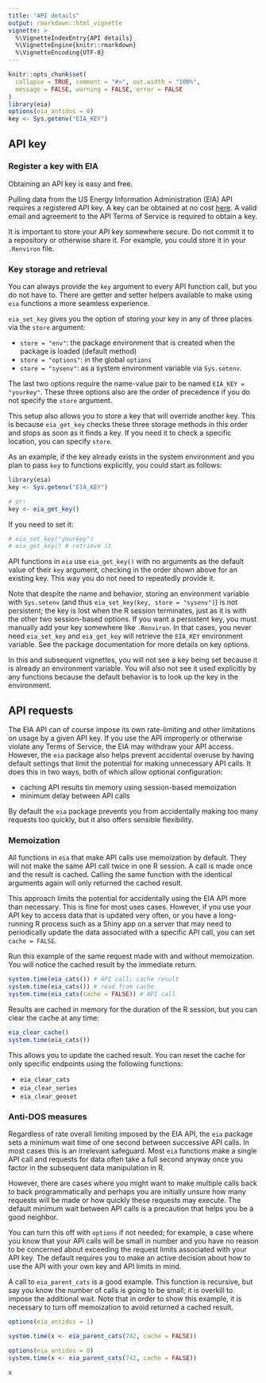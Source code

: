 ```yaml
---
title: "API details"
output: rmarkdown::html_vignette
vignette: >
  %\VignetteIndexEntry{API details}
  %\VignetteEngine{knitr::rmarkdown}
  %\VignetteEncoding{UTF-8}
---
```


```r
knitr::opts_chunk$set(
  collapse = TRUE, comment = "#>", out.width = "100%",
  message = FALSE, warning = FALSE, error = FALSE
)
library(eia)
options(eia_antidos = 0)
key <- Sys.getenv("EIA_KEY")
```

## API key

### Register a key with EIA

Obtaining an API key is easy and free. 

Pulling data from the US Energy Information Administration (EIA) API requires a registered API key. A key can be obtained at no cost [here](https://www.eia.gov/opendata/register.php). A valid email and agreement to the API Terms of Service is required to obtain a key.

It is important to store your API key somewhere secure. Do not commit it to a repository or otherwise share it. For example, you could store it in your `.Renviron` file.

### Key storage and retrieval

You can always provide the `key` argument to every API function call, but you do not have to. There are getter and setter helpers available to make using `eia` functions a more seamless experience.

`eia_set_key` gives you the option of storing your key in any of three places via the `store` argument:

* `store = "env"`: the package environment that is created when the package is loaded (default method)
* `store = "options"`: in the global `options`
* `store = "sysenv"`: as a system environment variable via `Sys.setenv`.

The last two options require the name-value pair to be named `EIA_KEY = "yourkey"`. These three options also are the order of precedence if you do not specify the `store` argument.

This setup also allows you to store a key that will override another key. This is because `eia_get_key` checks these three storage methods in this order and stops as soon as it finds a key. If you need it to check a specific location, you can specify `store`.

As an example, if the key already exists in the system environment and you plan to pass `key` to functions explicitly, you could start as follows:

```r
library(eia)
key <- Sys.getenv("EIA_KEY") 

# or:
key <- eia_get_key()
```

If you need to set it:

```r
# eia_set_key("yourkey")
# eia_get_key() # retrieve it
```

API functions in `eia` use `eia_get_key()` with no arguments as the default value of their `key` argument, checking in the order shown above for an existing key. This way you do not need to repeatedly provide it.

Note that despite the name and behavior, storing an environment variable with `Sys.setenv` (and thus `eia_set_key(key, store = "sysenv")`) is not persistent; the key is lost when the R session terminates, just as it is with the other two session-based options. If you want a persistent key, you must manually add your key somewhere like `.Renviron`. In that cases, you never need `eia_set_key` and `eia_get_key` will retrieve the `EIA_KEY` environment variable. See the package documentation for more details on key options.

In this and subsequent vignettes, you will not see a key being set because it is already an environment variable. You will also not see it used explicitly by any functions because the default behavior is to look up the key in the environment.

## API requests

The EIA API can of course impose its own rate-limiting and other limitations on usage by a given API key. If you use the API improperly or otherwise violate any Terms of Service, the EIA may withdraw your API access. However, the `eia` package also helps prevent accidental overuse by having default settings that limit the potential for making unnecessary API calls. It does this in two ways, both of which allow optional configuration:

*   caching API results tin memory using session-based memoization
*   minimum delay between API calls

By default the `eia` package prevents you from accidentally making too many requests too quickly, but it also offers sensible flexibility.

### Memoization

All functions in `eia` that make API calls use memoization by default. They will not make the same API call twice in one R session. A call is made once and the result is cached. Calling the same function with the identical arguments again will only returned the cached result. 

This approach limits the potential for accidentally using the EIA API more than necessary. This is fine for most uses cases. However, if you use your API key to access data that is updated very often, or you have a long-running R process such as a Shiny app on a server that may need to periodically update the data associated with a specific API call, you can set `cache = FALSE`.

Run this example of the same request made with and without memoization. You will notice the cached result by the immediate return.

```r
system.time(eia_cats()) # API call; cache result
system.time(eia_cats()) # read from cache
system.time(eia_cats(cache = FALSE)) # API call
```

Results are cached in memory for the duration of the R session, but you can clear the cache at any time:

```r
eia_clear_cache()
system.time(eia_cats())
```

This allows you to update the cached result. You can reset the cache for only specific endpoints using the following functions:

*    `eia_clear_cats`
*    `eia_clear_series`
*    `eia_clear_geoset`

### Anti-DOS measures

Regardless of rate overall limiting imposed by the EIA API, the `eia` package sets a minimum wait time of one second between successive API calls. In most cases this is an irrelevant safeguard. Most `eia` functions make a single API call and requests for data often take a full second anyway once you factor in the subsequent data manipulation in R.

However, there are cases where you might want to make multiple calls back to back programmatically and perhaps you are initially unsure how many requests will be made or how quickly these requests may execute. The default minimum wait between API calls is a precaution that helps you be a good neighbor.

You can turn this off with `options` if not needed; for example, a case where you know that your API calls will be small in number and you have no reason to be concerned about exceeding the request limits associated with your API key. The default requires you to make an active decision about how to use the API with your own key and API limits in mind.

A call to `eia_parent_cats` is a good example. This function is recursive, but say you know the number of calls is going to be small; it is overkill to impose the additional wait. Note that in order to show this example, it is necessary to turn off memoization to avoid returned a cached result.

```r
options(eia_antidos = 1)
```

```r
system.time(x <- eia_parent_cats(742, cache = FALSE))

options(eia_antidos = 0)
system.time(x <- eia_parent_cats(742, cache = FALSE))

x
```

